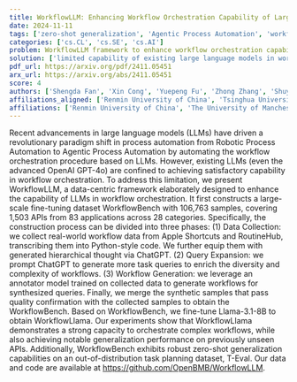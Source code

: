 ```yaml
---
title: WorkflowLLM: Enhancing Workflow Orchestration Capability of Large Language Models
date: 2024-11-11
tags: ['zero-shot generalization', 'Agentic Process Automation', 'workflow orchestration', 'data-centric framework', 'API', 'large language models', 'workflow generation', 'fine-tuning dataset', 'Robotic Process Automation']
categories: ['cs.CL', 'cs.SE', 'cs.AI']
problem: WorkflowLLM framework to enhance workflow orchestration capability of large language models
solution: ['limited capability of existing large language models in workflow orchestration']
pdf_url: https://arxiv.org/pdf/2411.05451
arx_url: https://arxiv.org/abs/2411.05451
score: 4
authors: ['Shengda Fan', 'Xin Cong', 'Yuepeng Fu', 'Zhong Zhang', 'Shuyan Zhang', 'Yuanwei Liu', 'Yesai Wu', 'Yankai Lin', 'Zhiyuan Liu', 'Maosong Sun']
affiliations_aligned: ['Renmin University of China', 'Tsinghua University', 'Tsinghua University', 'Tsinghua University', 'The University of Manchester', 'Wuhan University', 'Tsinghua University', 'Renmin University of China', 'Tsinghua University', 'Tsinghua University']
affiliations: ['Renmin University of China', 'The University of Manchester', 'Tsinghua University', 'Wuhan University']
---
```



Recent advancements in large language models (LLMs) have driven a revolutionary paradigm shift in process automation from Robotic Process Automation to Agentic Process Automation by automating the workflow orchestration procedure based on LLMs. However, existing LLMs (even the advanced OpenAI GPT-4o) are confined to achieving satisfactory capability in workflow orchestration. To address this limitation, we present WorkflowLLM, a data-centric framework elaborately designed to enhance the capability of LLMs in workflow orchestration. It first constructs a large-scale fine-tuning dataset WorkflowBench with 106,763 samples, covering 1,503 APIs from 83 applications across 28 categories. Specifically, the construction process can be divided into three phases: (1) Data Collection: we collect real-world workflow data from Apple Shortcuts and RoutineHub, transcribing them into Python-style code. We further equip them with generated hierarchical thought via ChatGPT. (2) Query Expansion: we prompt ChatGPT to generate more task queries to enrich the diversity and complexity of workflows. (3) Workflow Generation: we leverage an annotator model trained on collected data to generate workflows for synthesized queries. Finally, we merge the synthetic samples that pass quality confirmation with the collected samples to obtain the WorkflowBench. Based on WorkflowBench, we fine-tune Llama-3.1-8B to obtain WorkflowLlama. Our experiments show that WorkflowLlama demonstrates a strong capacity to orchestrate complex workflows, while also achieving notable generalization performance on previously unseen APIs. Additionally, WorkflowBench exhibits robust zero-shot generalization capabilities on an out-of-distribution task planning dataset, T-Eval. Our data and code are available at https://github.com/OpenBMB/WorkflowLLM.